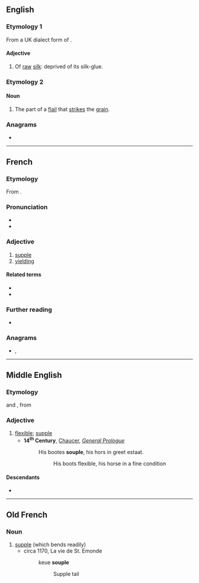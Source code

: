 ==English==

===Etymology 1===
From a UK dialect form of {{m|en|supple}}.

====Adjective====
{{en-adj|-}}

# Of [[raw]] [[silk]]: deprived of its silk-glue.

===Etymology 2===

====Noun====
{{en-noun}}

# The part of a [[flail]] that [[strike]]s the [[grain]].
#: {{rfquotek|en|Knight}}

{{Webster 1913}}

===Anagrams===
* {{anagrams|en|a=elopsu|Loupes|Peluso|Puleos|loupes|poules}}

----

==French==

===Etymology===
From {{der|fr|la|supplex}}.

===Pronunciation===
* {{fr-IPA}}
* {{audio|fr|Fr-souple.ogg|Audio}}

===Adjective===
{{fr-adj}}

# [[supple]]
# [[yielding]]

====Related terms====
* {{l|fr|assouplir}}
* {{l|fr|souplesse}}

===Further reading===
* {{R:TLFi}}

===Anagrams===
* {{l|fr|loupes}}, {{l|fr|poules}}

----

==Middle English==

===Etymology===
{{der|enm|fro|souple}} and {{der|enm|xno|souple}}, from {{der|enm|la|supplex}}

===Adjective===
{{enm-adj}}

# [[flexible]]; [[supple]]
#* '''14<sup>th</sup> Century''', [[w:Geoffrey Chaucer|Chaucer]], ''[[s:The Canterbury Tales/General Prologue|General Prologue]]''
#*: His bootes '''souple''', his hors in greet estaat.
#*:: His boots flexible, his horse in a fine condition

====Descendants====
* {{desc|en|supple|bor=1}}

----

==Old French==

===Noun===
{{fro-adj|mf}}

# [[supple]] (which bends readily)
#* circa 1170, La vie de St. Emonde
#*: keue '''souple'''<!--from http://www.cnrtl.fr/etymologie/souple-->
#*:: Supple tail